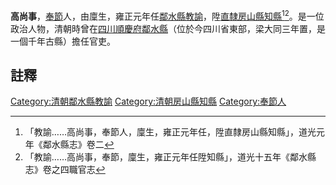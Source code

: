 {{明清人物信息框
| 姓名 =高尚事
| 最高職務 = [[四川|四川]][[鄰水縣|鄰水縣]][[教諭|教諭]]
| 國家 = 大清
| 籍貫 = [[奉節|奉節]]
| 字號 =
| 出生日期 = ？年？月？日
| 逝世日期 = ？年？月？日
| 墓葬 = 
| 配偶 =  
| 親屬 = 曾祖、祖、父，母
| 出身 =廩生 
| 著作 =  
*
}}
'''高尚事'''{{BD|？年||？年||}}，[[奉節|奉節]]人，由廩生，雍正元年任[[鄰水縣|鄰水縣]][[教諭|教諭]]，陞[[直隸|直隸]][[房山縣|房山縣]][[知縣|知縣]]<ref>「教諭……高尚事，奉節人，廩生，雍正元年任，陞直隸房山縣知縣」，道光元年《鄰水縣志》卷二</ref><ref>「教諭……高尚事，奉節，廩生，雍正元年任陞知縣」，道光十五年《鄰水縣志》卷之四職官志</ref>。是一位政治人物，清朝時曾在[[四川|四川]][[順慶府|順慶府]][[鄰水縣|鄰水縣]]（位於今四川省東部，梁大同三年置，是一個千年古縣）擔任官吏。
==註釋==
{{reflist}}
{{清朝人物小作品}}
[[Category:清朝鄰水縣教諭|Category:清朝鄰水縣教諭]]
[[Category:清朝房山縣知縣|Category:清朝房山縣知縣]]
[[Category:奉節人|Category:奉節人]]